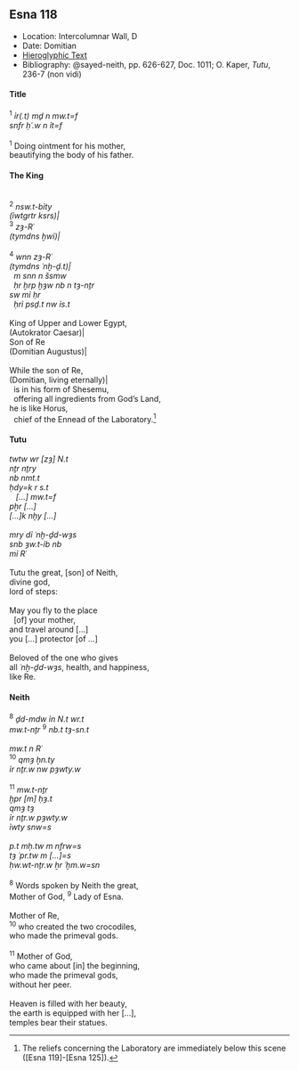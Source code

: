## Esna 118 {-}

- Location: Intercolumnar Wall, D
- Date: Domitian
- [Hieroglyphic Text](https://www.ifao.egnet.net/uploads/publications/enligne/Temples-Esna002.pdf#page=294){target="_blank"}
- Bibliography: @sayed-neith, pp. 626-627, Doc. 1011; O. Kaper, *Tutu*, 236-7 (non vidi)  
  
<style>
  .col2 {
    columns: 2 300px;         /* number of columns and width in pixels*/
    -webkit-columns: 2 300px; /* chrome, safari */
    -moz-columns: 2 300px;    /* firefox */
    -webkit-column-break-inside: avoid;
    -page-break-inside: avoid;
    -break-inside: avoid;
  }

</style>

#### Title {-}

<div class="col2">


| ^1^  *ỉr(.t) mḏ n mw.t=f  *
| *snfr ḥʿ.w n ỉt=f  *
|
| ^1^ Doing ointment for his mother,
| beautifying the body of his father.

</div>

#### The King {-}

<div class="col2">

|  
| ^2^ *nsw.t-bỉty  *
| *(ỉwtgrtr ksrs)|  *
| ^3^ *zȝ-Rʿ  *
| *(tymdns ḫwỉ)|  *
|   
| ^4^ *wnn zȝ-Rʿ  *
| *(tymdns ʿnḫ-ḏ.t)|  *
|   *m snn n šsmw  *
|   *ḥr ḫrp ḫȝw nb n tȝ-nṯr  *
| *sw mỉ ḥr   *
|   *ḥrỉ psḏ.t nw ỉs.t  *
|
| King of Upper and Lower Egypt,
| (Autokrator Caesar)|
| Son of Re
| (Domitian Augustus)|
| 
| While the son of Re,
| (Domitian, living eternally)|
|   is in his form of Shesemu,
|   offering all ingredients from God's Land,
| he is like Horus,
|   chief of the Ennead of the Laboratory.[^fn-118-1]

</div>

[^fn-118-1]: The reliefs concerning the Laboratory are immediately below this scene ([Esna 119]-[Esna 125]).

#### Tutu {-}

<div class="col2">

| *twtw wr [zȝ] N.t  *
| *nṯr nṯry  *
| *nb nmt.t  *
| *ḥdy=k r s.t * 
|    *[...] mw.t=f  *
| *pẖr [...]  *
| *[...]k nḫy [...]  *
|   
| *mry dỉ ʿnḫ-ḏd-wȝs *
| *snb ȝw.t-ỉb nb  *
| *mỉ Rʿ  *
|
| Tutu the great, [son] of Neith,
| divine god,
| lord of steps:
|
| May you fly to the place 
|   [of] your mother,
| and travel around [...]
| you [...] protector [of ...]
|
| Beloved of the one who gives
| all *ʿnḫ-ḏd-wȝs*, health, and happiness,
| like Re.

</div>

#### Neith  {-}

<div class="col2">

| ^8^ *ḏd-mdw ỉn N.t wr.t  *
| *mw.t-nṯr* ^9^ *nb.t tȝ-sn.t  *
|   
| *mw.t n Rʿ  *
| ^10^ *qmȝ ḫn.ty  *
| *ỉr nṯr.w nw pȝwty.w  *
|   
| ^11^ *mw.t-nṯr   *
| *ḫpr [m] ḥȝ.t  *
| *qmȝ tȝ  *
| *ỉr nṯr.w pȝwty.w  *
| *ỉwty snw=s  *
|   
| *p.t mḥ.tw m nfrw=s  *
| *tȝ ʿpr.tw m [...]=s  *
| *ḥw.wt-nṯr.w ẖr ʿḫm.w=sn  *
|  
| ^8^ Words spoken by Neith the great,
| Mother of God, ^9^ Lady of Esna.
| 
| Mother of Re,
| ^10^ who created the two crocodiles,
| who made the primeval gods.
| 
| ^11^ Mother of God, 
| who came about [in] the beginning,
| who made the primeval gods,
| without her peer.
| 
| Heaven is filled with her beauty,
| the earth is equipped with her [...],
| temples bear their statues.

</div>